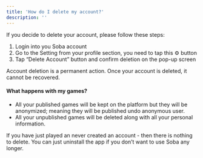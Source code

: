 ```yaml
---
title: 'How do I delete my account?'
description: ''
---
```


If you decide to delete your account, please follow these steps:

1. Login into you Soba account
2. Go to the Setting from your profile section, you need to tap this ⚙️ button
3. Tap “Delete Account” button and confirm deletion on the pop-up screen

Account deletion is a permanent action. Once your account is deleted, it cannot be recovered.

#### What happens with my games? 

- All your published games will be kept on the platform but they will be anonymized; meaning they will be published undo anonymous user.
- All your unpublished games will be deleted along with all your personal information.

If you have just played an never created an account - then there is nothing to delete. You can just uninstall the app if you don’t want to use Soba any longer.
